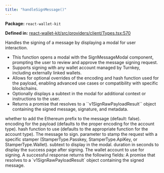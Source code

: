```yaml
---
title: "handleSignMessage()"
---
```



<p><strong>Package:</strong> <code>react-wallet-kit</code></p>

<p><strong>Defined in:</strong> <a href="https://github.com/tkhq/sdk/blob/main/packages/react-wallet-kit/src/providers/client/Types.tsx#L570">react-wallet-kit/src/providers/client/Types.tsx:570</a></p>

<H3Bordered text="Overview" />

Handles the signing of a message by displaying a modal for user interaction.

<ul>
  <li>This function opens a modal with the SignMessageModal component, prompting the user to review and approve the message signing request.</li>
  <li>Supports signing with any wallet account managed by Turnkey, including externally linked wallets.</li>
  <li>Allows for optional overrides of the encoding and hash function used for the payload, enabling advanced use cases or compatibility with specific blockchains.</li>
  <li>Optionally displays a subtext in the modal for additional context or instructions to the user.</li>
  <li>Returns a promise that resolves to a ``v1SignRawPayloadResult`` object containing the signed message, signature, and metadata.</li>
</ul>

<H3Bordered text="Parameters" />

<ParamField body="params" type='object' required={true} path="params" >
  <Expandable title="params details">
    <NestedParam parentKey="params" childKey="addEthereumPrefix" type='boolean' required={false}>
whether to add the Ethereum prefix to the message (default: false).
</NestedParam>
    <NestedParam parentKey="params" childKey="encoding" type='v1PayloadEncoding' required={false}>
encoding for the payload (defaults to the proper encoding for the account type).
</NestedParam>
    <NestedParam parentKey="params" childKey="hashFunction" type='v1HashFunction' required={false}>
hash function to use (defaults to the appropriate function for the account type).
</NestedParam>
    <NestedParam parentKey="params" childKey="message" type='string' required={true}>
The message to sign.
</NestedParam>
    <NestedParam parentKey="params" childKey="stampWith" type='StamperType' required={false}>
parameter to stamp the request with a specific stamper (StamperType.Passkey, StamperType.ApiKey, or StamperType.Wallet).
</NestedParam>
    <NestedParam parentKey="params" childKey="subText" type='string' required={false}>
subtext to display in the modal.
</NestedParam>
    <NestedParam parentKey="params" childKey="successPageDuration" type='number' required={false}>
duration in seconds to display the success page after signing.
</NestedParam>
    <NestedParam parentKey="params" childKey="walletAccount" type='WalletAccount' required={true}>
The wallet account to use for signing.
</NestedParam>
  </Expandable>
</ParamField>

<H3Bordered text="Response" />
A successful response returns the following fields:

<ResponseField name="returns" type="v1SignRawPayloadResult" required={true}>
  A promise that resolves to a `v1SignRawPayloadResult` object containing the signed message.
</ResponseField>
